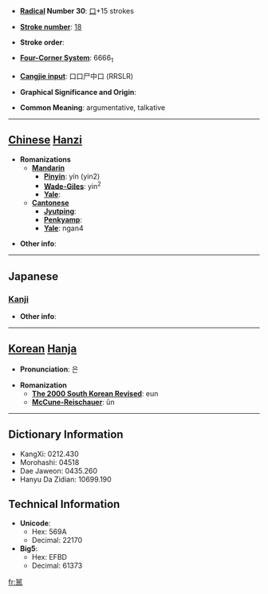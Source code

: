 * '''[[Wiktionary:Chinese radical index| Radical]] Number 30''': [[Wiktionary:Chinese radical index 口|口]]+15 strokes

* '''[[Wiktionary:Chinese total strokes index|Stroke number]]''': [[Wiktionary:Chinese total strokes index 18|18]]

* '''Stroke order''': 

* '''[[Wiktionary:Chinese four corner index|Four-Corner System]]''': 6666<sub>1</sub>

* '''[[Wiktionary:Chinese Cangjie index|Cangjie input]]''': 口口尸中口 (RRSLR)

* '''Graphical Significance and Origin''': 

* '''Common Meaning''': argumentative, talkative

----

== [[Chinese]] [[Hanzi]] ==

* '''Romanizations'''
** '''[[Mandarin]]'''
*** '''[[Pinyin]]''': yín (yin2)
*** '''[[Wade-Giles]]''': yin<sup>2</sup>
*** '''[[Yale]]''': 
** '''[[Cantonese]]'''
*** '''[[Jyutping]]''':
*** '''[[Penkyamp]]''': 
*** '''[[Yale]]''': ngan4

* '''Other info''': 

----

==Japanese==
===[[Kanji]]===
{{kanji|on readings=[[ぎん]] (gin), [[ごん]] (gon), [[がん]] (gan), [[げん]] (gen)
|kun readings=[[わるい]] (warui), [[おろか]] (oroka), [[つれない]] (tsurenai)
}}

* '''Other info''':  

----

== [[Korean]] [[Hanja]] ==

* '''Pronunciation''': 은

* '''Romanization'''
** '''[[The 2000 South Korean Revised Romanization|The 2000 South Korean Revised]]''': eun
** '''[[McCune-Reischauer]]''': ŭn

----

== Dictionary Information ==

* KangXi: 0212.430
* Morohashi: 04518
* Dae Jaweon: 0435.260
* Hanyu Da Zidian: 10699.190

== Technical Information ==

* '''Unicode''':
** Hex: 569A
** Decimal: 22170
* '''Big5''':
** Hex: EFBD
** Decimal: 61373

[[fr:嚚]]